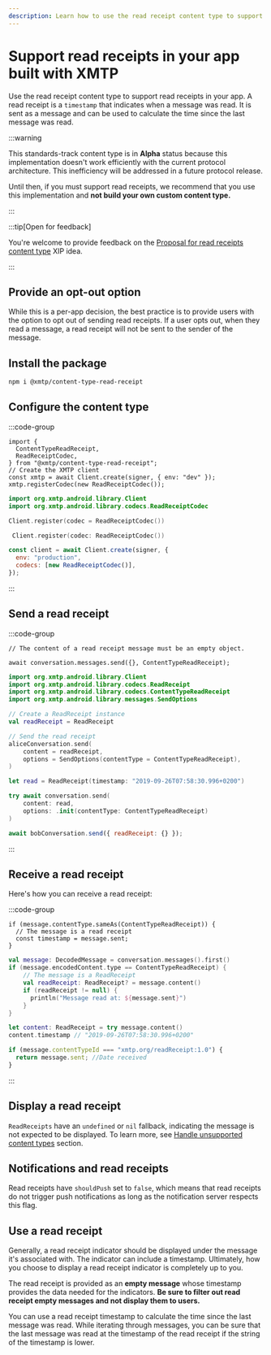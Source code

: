 ```yaml
---
description: Learn how to use the read receipt content type to support read receipts in your app built with XMTP
---
```


# Support read receipts in your app built with XMTP

Use the read receipt content type to support read receipts in your app. A read receipt is a `timestamp` that indicates when a message was read. It is sent as a message and can be used to calculate the time since the last message was read.

:::warning

This standards-track content type is in **Alpha** status because this implementation doesn't work efficiently with the current protocol architecture. This inefficiency will be addressed in a future protocol release.

Until then, if you must support read receipts, we recommend that you use this implementation and **not build your own custom content type.**

:::

:::tip[Open for feedback]

You're welcome to provide feedback on the [Proposal for read receipts content type](https://github.com/orgs/xmtp/discussions/43) XIP idea.

:::

## Provide an opt-out option

While this is a per-app decision, the best practice is to provide users with the option to opt out of sending read receipts. If a user opts out, when they read a message, a read receipt will not be sent to the sender of the message.

## Install the package

```bash [Bash]
npm i @xmtp/content-type-read-receipt
```

## Configure the content type

:::code-group

<div data-title="JavaScript">

```tsx [TypeScript]
import {
  ContentTypeReadReceipt,
  ReadReceiptCodec,
} from "@xmtp/content-type-read-receipt";
// Create the XMTP client
const xmtp = await Client.create(signer, { env: "dev" });
xmtp.registerCodec(new ReadReceiptCodec());
```

</div>

```kotlin [Kotlin]
import org.xmtp.android.library.Client
import org.xmtp.android.library.codecs.ReadReceiptCodec

Client.register(codec = ReadReceiptCodec())
```

```swift [Swift]
 Client.register(codec: ReadReceiptCodec())
```

```jsx [React Native]
const client = await Client.create(signer, {
  env: "production",
  codecs: [new ReadReceiptCodec()],
});
```

:::

## Send a read receipt

:::code-group

```tsx [TypeScript]
// The content of a read receipt message must be an empty object.

await conversation.messages.send({}, ContentTypeReadReceipt);
```

```kotlin [Kotlin]
import org.xmtp.android.library.Client
import org.xmtp.android.library.codecs.ReadReceipt
import org.xmtp.android.library.codecs.ContentTypeReadReceipt
import org.xmtp.android.library.messages.SendOptions

// Create a ReadReceipt instance
val readReceipt = ReadReceipt

// Send the read receipt
aliceConversation.send(
    content = readReceipt,
    options = SendOptions(contentType = ContentTypeReadReceipt),
)
```

```swift [Swift]
let read = ReadReceipt(timestamp: "2019-09-26T07:58:30.996+0200")

try await conversation.send(
    content: read,
    options: .init(contentType: ContentTypeReadReceipt)
)
```

```jsx [React Native]
await bobConversation.send({ readReceipt: {} });
```

:::

## Receive a read receipt

Here's how you can receive a read receipt:

:::code-group

```tsx [JavaScript]
if (message.contentType.sameAs(ContentTypeReadReceipt)) {
  // The message is a read receipt
  const timestamp = message.sent;
}
```

```kotlin [Kotlin]
val message: DecodedMessage = conversation.messages().first()
if (message.encodedContent.type == ContentTypeReadReceipt) {
    // The message is a ReadReceipt
    val readReceipt: ReadReceipt? = message.content()
    if (readReceipt != null) {
      println("Message read at: ${message.sent}")
    }
}
```

```swift [Swift]
let content: ReadReceipt = try message.content()
content.timestamp // "2019-09-26T07:58:30.996+0200"
```

```jsx [React Native]
if (message.contentTypeId === "xmtp.org/readReceipt:1.0") {
  return message.sent; //Date received
}
```

:::

## Display a read receipt

`ReadReceipts` have an `undefined` or `nil` fallback, indicating the message is not expected to be displayed. To learn more, see [Handle unsupported content types](/dms/messages#handle-unsupported-content-types) section.

## Notifications and read receipts

Read receipts have `shouldPush` set to `false`, which means that read receipts do not trigger push notifications as long as the notification server respects this flag.

## Use a read receipt

Generally, a read receipt indicator should be displayed under the message it's associated with. The indicator can include a timestamp. Ultimately, how you choose to display a read receipt indicator is completely up to you.

The read receipt is provided as an **empty message** whose timestamp provides the data needed for the indicators. **Be sure to filter out read receipt empty messages and not display them to users.**

You can use a read receipt timestamp to calculate the time since the last message was read. While iterating through messages, you can be sure that the last message was read at the timestamp of the read receipt if the string of the timestamp is lower.
